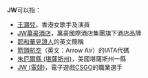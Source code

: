 '''JW'''可以指：
* [[王灝兒|王灝兒]]，香港女歌手及演員
* [[JW萬豪酒店|JW萬豪酒店]]，萬豪國際酒店集團旗下酒店品牌
* [[耶和華見證人|耶和華見證人]]的英文簡稱
* [[箭頭航空|箭頭航空]]（英文：Arrow Air）的IATA代碼
* [[朱厄爾縣_(堪薩斯州)|朱厄爾縣 (堪薩斯州)]]，美國堪薩斯州一縣
* [[JW_(電競)|JW (電競)]]，電子遊戲[[CSGO|CSGO]]的職業選手
{{Disambiguation|cat=二字拉丁字母縮寫消歧義}}